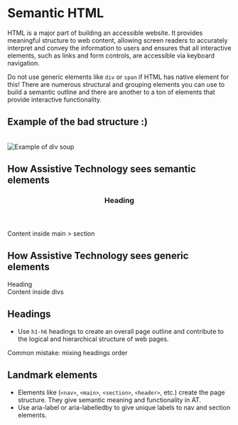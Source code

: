 
# Semantic HTML

HTML is a major part of building an accessible website. It provides meaningful structure to web content, allowing screen readers to accurately interpret and convey the information to users and ensures that all interactive elements, such as links and form controls, are accessible via keyboard navigation.

Do not use generic elements like `div` or `span` if HTML has native element for this! There are numerous structural and grouping elements you can use to build a semantic outline and there are another to a ton of elements that provide interactive functionality.


## Example of the bad structure :)

<br />
<img src="/divsoup.png" alt="Example of div soup" />


## How Assistive Technology sees semantic elements

<main class="container">
	<section aria-label="semantic matter">
		<header><h3>Heading</h3></header>
		<p>Content inside main > section</p>
	</section>
</main>

## How Assistive Technology sees generic elements

<div class="container">
	<div>
		<div aria-label="semantic matter"><span class="heading">Heading</span></div>
		<div>Content inside divs</div>
	</div>
</div>

## Headings
- Use `h1-h6` headings to create an overall page outline and contribute to the logical and hierarchical structure of web pages.


<Callout type="info" emoji="ℹ️">
	Common mistake: mixing headings order
</Callout>

## Landmark elements
- Elements like (`<nav>`, `<main>`, `<section>`, `<header>`, etc.) create the page structure. They give semantic meaning and functionality in AT.
- Use aria-label or aria-labelledby to give unique labels to nav and section elements.